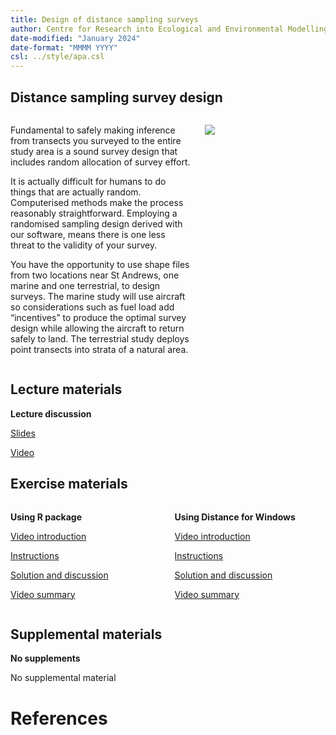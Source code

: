 ```yaml
---
title: Design of distance sampling surveys
author: Centre for Research into Ecological and Environmental Modelling <br> **University of St Andrews**
date-modified: "January 2024"
date-format: "MMMM YYYY"
csl: ../style/apa.csl
---
```


## Distance sampling survey design

::: columns

::: {.column width="60%"}
Fundamental to safely making inference from transects you surveyed to the entire study area is a sound survey design that includes random allocation of survey effort.

It is actually difficult for humans to do things that are actually random.  Computerised methods make the process reasonably straightforward.  Employing a randomised sampling design derived with our software, means there is one less threat to the validity of your survey.

You have the opportunity to use shape files from two locations near St Andrews, one marine and one terrestrial, to design surveys.  The marine study will use aircraft so considerations such as fuel load add "incentives" to produce the optimal survey design while allowing the aircraft to return safely to land.  The terrestrial study deploys point transects into strata of a natural area.
:::

::: {.column width="40%"}
![](survey-unsplash.jpg)

:::

:::

## Lecture materials
::: slide-deck
**Lecture discussion**


::: slides
[Slides](Mod6-2023-design.pdf)
:::


::: video
[Video](https://youtu.be/ph_tShUTnYY)
:::
:::

## Exercise materials

::: columns

::: {.column width="50%"}
::: lab
**Using R package**

::: video
[Video introduction](https://youtu.be/z30NvvUvvvw)
:::


::: instructions
[Instructions](R-prac/Pr6-instructions.qmd)
:::

::: instructions
[Solution and discussion](R-prac/Prac6_solution.qmd)
:::

::: video
[Video summary](https://youtu.be/C9Gl1RNclAs)
:::


:::
:::

::: {.column width="50%"}

::: lab
**Using Distance for Windows**

::: video
[Video introduction](https://youtu.be/r5IN-UJDPL4)
:::

::: instructions
[Instructions](DistWin-prac/Pr6-instructions-DistWin.qmd)
:::

::: instructions
[Solution and discussion](DistWin-prac/Pr6-solution-DistWin.qmd)
:::

::: video
[Video summary](https://youtu.be/G1JF4kjOEMs)
:::

:::

:::


:::

## Supplemental materials
::: homework
**No supplements**

::: instructions
No supplemental material
:::
:::

# References